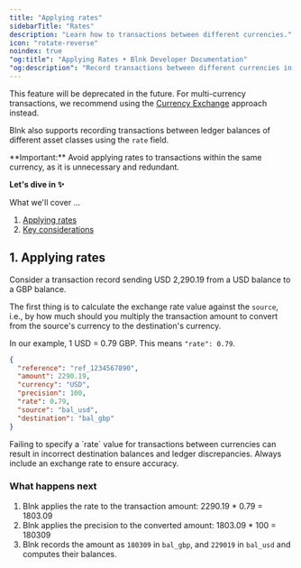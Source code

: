 ```yaml
---
title: "Applying rates"
sidebarTitle: "Rates"
description: "Learn how to transactions between different currencies."
icon: "rotate-reverse"
noindex: true
"og:title": "Applying Rates • Blnk Developer Documentation"
"og:description": "Record transactions between different currencies in your Blnk Ledger."
---
```



<Info>This feature will be deprecated in the future. For multi-currency transactions, we recommend using the [Currency Exchange](/guides/currency-exchange) approach instead.</Info>

Blnk also supports recording transactions between ledger balances of different asset classes using the `rate` field. 

<Warning>
    **Important:** Avoid applying rates to transactions within the same currency, as it is unnecessary and redundant.
</Warning>

**Let's dive in ✨**

What we'll cover …

1. [Applying rates](#1-applying-rates)
2. [Key considerations](#2-key-considerations)

## 1. Applying rates

Consider a transaction record sending USD 2,290.19 from a USD balance to a GBP balance. 

The first thing is to calculate the exchange rate value against the `source`, i.e., by how much should you multiply the transaction amount to convert from the source's currency to the destination's currency.

In our example, 1 USD = 0.79 GBP. This means `"rate": 0.79`.

```json Request {6-8}
{
  "reference": "ref_1234567890",
  "amount": 2290.19,
  "currency": "USD",
  "precision": 100,
  "rate": 0.79,
  "source": "bal_usd",
  "destination": "bal_gbp"
}
```

<Warning>
  Failing to specify a `rate` value for transactions between currencies can result in incorrect destination balances and ledger discrepancies. Always include an exchange rate to ensure accuracy.
</Warning>

### What happens next

1. Blnk applies the rate to the transaction amount: 2290.19 * 0.79 = 1803.09
2. Blnk applies the precision to the converted amount: 1803.09 * 100 = 180309
3. Blnk records the amount as `180309` in `bal_gbp`, and `229019` in `bal_usd` and computes their balances.

<NeedHelp />